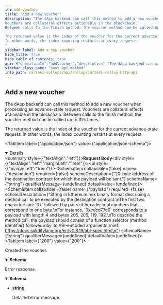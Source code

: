```yaml
---
id: add-voucher
title: "Add a new voucher"
description: "The dApp backend can call this method to add a new voucher when processing an advance-state request.
Vouchers are collateral effects actionable in the blockchain.
Between calls to the finish method, the voucher method can be called up to 32k times.

The returned value is the index of the voucher for the current advance-state request.
In other words, the index counting restarts at every request.
"
sidebar_label: Add a new voucher
hide_title: true
hide_table_of_contents: true
api: {"operationId":"addVoucher","description":"The dApp backend can call this method to add a new voucher when processing an advance-state request.\nVouchers are collateral effects actionable in the blockchain.\nBetween calls to the finish method, the voucher method can be called up to 32k times.\n\nThe returned value is the index of the voucher for the current advance-state request.\nIn other words, the index counting restarts at every request.\n","requestBody":{"content":{"application/json":{"schema":{"type":"object","properties":{"destination":{"type":"string","description":"20-byte address of the destination contract for which the payload will be sent.","example":"0xf39Fd6e51aad88F6F4ce6aB8827279cffFb92266"},"payload":{"type":"string","description":"String in Ethereum hex binary format describing a method call to be executed by the destination contract.\nThe first two characters are '0x' followed by pairs of hexadecimal numbers that correspond to one byte.\nFor instance, '0xcdcd77c0' corresponds to a payload with length 4 and bytes 205, 205, 119, 192.\nTo describe the method call, the payload should consist of a function selector (method identifier) followed\nby its ABI-encoded arguments.\nref: https://docs.soliditylang.org/en/v0.8.19/abi-spec.html\n","example":"0xcdcd77c000000000000000000000000000000000000000000000000000000000000000450000000000000000000000000000000000000000000000000000000000000001"}}}}}},"responses":{"200":{"description":"Created the voucher.","content":{"application/json":{"schema":{"type":"object","properties":{"index":{"type":"integer","format":"uint64","description":"Position in the Merkle tree.","example":123}}}}}},"default":{"description":"Error response.","content":{"text/plain":{"schema":{"type":"string","description":"Detailed error message.","example":"The request could not be understood by the server due to malformed syntax"}}}}},"method":"post","path":"/voucher","servers":[{"url":"https://<dapp_rollup_url>"},{"url":"http://localhost:5005/rollup"}],"jsonRequestBodyExample":{"destination":"0xf39Fd6e51aad88F6F4ce6aB8827279cffFb92266","payload":"0xcdcd77c000000000000000000000000000000000000000000000000000000000000000450000000000000000000000000000000000000000000000000000000000000001"},"info":{"title":"Cartesi Rollup HTTP API","version":"0.5.1","license":{"name":"Apache-2.0","url":"https://www.apache.org/licenses/LICENSE-2.0.html"},"description":"API that the Cartesi Rollup HTTP Server implements.\n\nIn the box below, there is an example of a dApp backend that uses the Rollup HTTP API.\n\n```\nimport requests\nimport sys\n\nrollup = sys.argv[1]\n\ndef check_status_code(response):\n    if response.status_code not in range(200, 300):\n        print(f'Error: invalid status code {response.status_code}')\n        sys.exit(1)\n    return response\n\nfinish = {'status': 'accept'}\nwhile True:\n    print('Sending finish')\n    r = check_status_code(requests.post(rollup + '/finish', json=finish))\n    if r.status_code == 202:\n        print('No pending rollup request, trying again')\n        continue\n\n    rollup_request = r.json()\n    if rollup_request['request_type'] == 'advance_state':\n        print('Sending voucher')\n        voucher = {\n            'destination': rollup_request['data']['metadata']['msg_sender'],\n            'payload': rollup_request['data']['payload']\n        }\n        check_status_code(requests.post(rollup + '/voucher', json=voucher))\n\n        print('Sending notice')\n        notice = {'payload': rollup_request['data']['payload']}\n        check_status_code(requests.post(rollup + '/notice', json=notice))\n\n        print('Sending report')\n        report = {'payload': rollup_request['data']['payload']}\n        check_status_code(requests.post(rollup + '/report', json=report))\n\n        finish['status'] = 'accept'\n\n    elif rollup_request['request_type'] == 'inspect_state':\n        print('Sending report per inspect request')\n        report = {'payload': rollup_request['data']['payload']}\n        check_status_code(requests.post(rollup + '/report', json=report))\n\n    else:\n        print('Throwing rollup exception')\n        exception = {'payload': rollup_request['data']['payload']}\n        requests.post(rollup + '/exception', json=exception)\n        break\n```\n\nIn production mode, if the dApp exits the Rollups initialization script will register a Rollup Exception.\nSee [/exception](#api-Default-registerException).\n\nIn host mode, the Cartesi Rollups infrastructure is not able to detect that the dApp exited.\nIt is up to the dApp developer to re-launch the dApp.\n"},"postman":{"name":"Add a new voucher","description":{"content":"The dApp backend can call this method to add a new voucher when processing an advance-state request.\nVouchers are collateral effects actionable in the blockchain.\nBetween calls to the finish method, the voucher method can be called up to 32k times.\n\nThe returned value is the index of the voucher for the current advance-state request.\nIn other words, the index counting restarts at every request.\n","type":"text/plain"},"url":{"path":["voucher"],"host":["{{baseUrl}}"],"query":[],"variable":[]},"header":[{"key":"Content-Type","value":"application/json"},{"key":"Accept","value":"application/json"}],"method":"POST","body":{"mode":"raw","raw":"\"\"","options":{"raw":{"language":"json"}}}}}
sidebar_class_name: "post api-method"
info_path: cartesi-rollups/api/rollup/cartesi-rollup-http-api
---
```



## Add a new voucher



The dApp backend can call this method to add a new voucher when processing an advance-state request.
Vouchers are collateral effects actionable in the blockchain.
Between calls to the finish method, the voucher method can be called up to 32k times.

The returned value is the index of the voucher for the current advance-state request.
In other words, the index counting restarts at every request.


<MimeTabs><TabItem label={"application/json"} value={"application/json-schema"}><details style={{}} data-collapsed={false} open={true}><summary style={{"textAlign":"left"}}><strong>Request Body</strong></summary><div style={{"textAlign":"left","marginLeft":"1rem"}}></div><ul style={{"marginLeft":"1rem"}}><SchemaItem collapsible={false} name={"destination"} required={false} schemaDescription={"20-byte address of the destination contract for which the payload will be sent."} schemaName={"string"} qualifierMessage={undefined} defaultValue={undefined}></SchemaItem><SchemaItem collapsible={false} name={"payload"} required={false} schemaDescription={"String in Ethereum hex binary format describing a method call to be executed by the destination contract.\nThe first two characters are '0x' followed by pairs of hexadecimal numbers that correspond to one byte.\nFor instance, '0xcdcd77c0' corresponds to a payload with length 4 and bytes 205, 205, 119, 192.\nTo describe the method call, the payload should consist of a function selector (method identifier) followed\nby its ABI-encoded arguments.\nref: https://docs.soliditylang.org/en/v0.8.19/abi-spec.html\n"} schemaName={"string"} qualifierMessage={undefined} defaultValue={undefined}></SchemaItem></ul></details></TabItem></MimeTabs><div><ApiTabs><TabItem label={"200"} value={"200"}><div>

Created the voucher.

</div><div><MimeTabs groupId={"mime-type"}><TabItem label={"application/json"} value={"application/json"}><SchemaTabs groupId={"schema-tabs"}><TabItem label={"Schema"} value={"Schema"}><details style={{}} data-collapsed={false} open={true}><summary style={{"textAlign":"left"}}><strong>Schema</strong></summary><div style={{"textAlign":"left","marginLeft":"1rem"}}></div><ul style={{"marginLeft":"1rem"}}><SchemaItem collapsible={false} name={"index"} required={false} schemaDescription={"Position in the Merkle tree."} schemaName={"uint64"} qualifierMessage={undefined} defaultValue={undefined}></SchemaItem></ul></details></TabItem><TabItem label={"Example (from schema)"} value={"Example (from schema)"}><ResponseSamples responseExample={"{\n  \"index\": 0\n}"} language={"json"}></ResponseSamples></TabItem></SchemaTabs></TabItem></MimeTabs></div></TabItem><TabItem label={"default"} value={"default"}><div>

Error response.

</div><div><MimeTabs groupId={"mime-type"}><TabItem label={"text/plain"} value={"text/plain"}><SchemaTabs groupId={"schema-tabs"}><TabItem label={"Schema"} value={"Schema"}><details style={{}} data-collapsed={false} open={true}><summary style={{"textAlign":"left"}}><strong>Schema</strong></summary><div style={{"textAlign":"left","marginLeft":"1rem"}}></div><ul style={{"marginLeft":"1rem"}}><li><div><strong>string</strong><div style={{"marginTop":"var(--ifm-table-cell-padding)"}}>

Detailed error message.

</div></div></li></ul></details></TabItem></SchemaTabs></TabItem></MimeTabs></div></TabItem></ApiTabs></div>
      